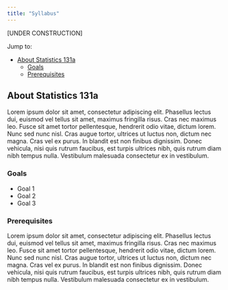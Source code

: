 ```yaml
---
title: "Syllabus"
---
```


[UNDER CONSTRUCTION]

Jump to:

- [About Statistics 131a](#about-statistics-131a)
  - [Goals](#goals)
  - [Prerequisites](#prerequisites)


## About Statistics 131a

Lorem ipsum dolor sit amet, consectetur adipiscing elit. Phasellus lectus dui, euismod vel tellus sit amet, maximus fringilla risus. Cras nec maximus leo. Fusce sit amet tortor pellentesque, hendrerit odio vitae, dictum lorem. Nunc sed nunc nisl. Cras augue tortor, ultrices ut luctus non, dictum nec magna. Cras vel ex purus. In blandit est non finibus dignissim. Donec vehicula, nisi quis rutrum faucibus, est turpis ultrices nibh, quis rutrum diam nibh tempus nulla. Vestibulum malesuada consectetur ex in vestibulum. 


### Goals


- Goal 1
- Goal 2
- Goal 3

### Prerequisites

Lorem ipsum dolor sit amet, consectetur adipiscing elit. Phasellus lectus dui, euismod vel tellus sit amet, maximus fringilla risus. Cras nec maximus leo. Fusce sit amet tortor pellentesque, hendrerit odio vitae, dictum lorem. Nunc sed nunc nisl. Cras augue tortor, ultrices ut luctus non, dictum nec magna. Cras vel ex purus. In blandit est non finibus dignissim. Donec vehicula, nisi quis rutrum faucibus, est turpis ultrices nibh, quis rutrum diam nibh tempus nulla. Vestibulum malesuada consectetur ex in vestibulum. 
